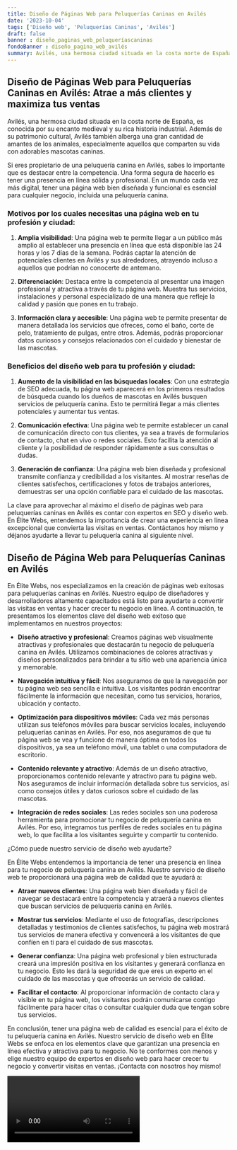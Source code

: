 ```yaml
---
title: Diseño de Páginas Web para Peluquerías Caninas en Avilés
date: '2023-10-04'
tags: ['Diseño web', 'Peluquerías Caninas', 'Avilés']
draft: false
banner : diseño_paginas_web_peluqueríascaninas
fondoBanner : diseño_pagina_web_avilés
summary: Avilés, una hermosa ciudad situada en la costa norte de España, es conocida por su encanto medieval y su rica historia industrial. Además de su patrimonio cultural, Avilés también alberga una gran cantidad de amantes de los animales, especialmente aquellos que comparten su vida con adorables mascotas caninas.
---
```


## Diseño de Páginas Web para Peluquerías Caninas en Avilés: Atrae a más clientes y maximiza tus ventas

Avilés, una hermosa ciudad situada en la costa norte de España, es conocida por su encanto medieval y su rica historia industrial. Además de su patrimonio cultural, Avilés también alberga una gran cantidad de amantes de los animales, especialmente aquellos que comparten su vida con adorables mascotas caninas.

Si eres propietario de una peluquería canina en Avilés, sabes lo importante que es destacar entre la competencia. Una forma segura de hacerlo es tener una presencia en línea sólida y profesional. En un mundo cada vez más digital, tener una página web bien diseñada y funcional es esencial para cualquier negocio, incluida una peluquería canina.

### Motivos por los cuales necesitas una página web en tu profesión y ciudad:

1. **Amplia visibilidad**: Una página web te permite llegar a un público más amplio al establecer una presencia en línea que está disponible las 24 horas y los 7 días de la semana. Podrás captar la atención de potenciales clientes en Avilés y sus alrededores, atrayendo incluso a aquellos que podrían no conocerte de antemano.

2. **Diferenciación**: Destaca entre la competencia al presentar una imagen profesional y atractiva a través de tu página web. Muestra tus servicios, instalaciones y personal especializado de una manera que refleje la calidad y pasión que pones en tu trabajo.

3. **Información clara y accesible**: Una página web te permite presentar de manera detallada los servicios que ofreces, como el baño, corte de pelo, tratamiento de pulgas, entre otros. Además, podrás proporcionar datos curiosos y consejos relacionados con el cuidado y bienestar de las mascotas.

### Beneficios del diseño web para tu profesión y ciudad:

1. **Aumento de la visibilidad en las búsquedas locales**: Con una estrategia de SEO adecuada, tu página web aparecerá en los primeros resultados de búsqueda cuando los dueños de mascotas en Avilés busquen servicios de peluquería canina. Esto te permitirá llegar a más clientes potenciales y aumentar tus ventas.

2. **Comunicación efectiva**: Una página web te permite establecer un canal de comunicación directo con tus clientes, ya sea a través de formularios de contacto, chat en vivo o redes sociales. Esto facilita la atención al cliente y la posibilidad de responder rápidamente a sus consultas o dudas.

3. **Generación de confianza**: Una página web bien diseñada y profesional transmite confianza y credibilidad a los visitantes. Al mostrar reseñas de clientes satisfechos, certificaciones y fotos de trabajos anteriores, demuestras ser una opción confiable para el cuidado de las mascotas.

La clave para aprovechar al máximo el diseño de páginas web para peluquerías caninas en Avilés es contar con expertos en SEO y diseño web. En Élite Webs, entendemos la importancia de crear una experiencia en línea excepcional que convierta las visitas en ventas. Contáctanos hoy mismo y déjanos ayudarte a llevar tu peluquería canina al siguiente nivel.

<GifSeo />

<Cta />

## Diseño de Página Web para Peluquerías Caninas en Avilés

En Élite Webs, nos especializamos en la creación de páginas web exitosas para peluquerías caninas en Avilés. Nuestro equipo de diseñadores y desarrolladores altamente capacitados está listo para ayudarte a convertir las visitas en ventas y hacer crecer tu negocio en línea. A continuación, te presentamos los elementos clave del diseño web exitoso que implementamos en nuestros proyectos:

- **Diseño atractivo y profesional**: Creamos páginas web visualmente atractivas y profesionales que destacarán tu negocio de peluquería canina en Avilés. Utilizamos combinaciones de colores atractivas y diseños personalizados para brindar a tu sitio web una apariencia única y memorable.

- **Navegación intuitiva y fácil**: Nos aseguramos de que la navegación por tu página web sea sencilla e intuitiva. Los visitantes podrán encontrar fácilmente la información que necesitan, como tus servicios, horarios, ubicación y contacto.

- **Optimización para dispositivos móviles**: Cada vez más personas utilizan sus teléfonos móviles para buscar servicios locales, incluyendo peluquerías caninas en Avilés. Por eso, nos aseguramos de que tu página web se vea y funcione de manera óptima en todos los dispositivos, ya sea un teléfono móvil, una tablet o una computadora de escritorio.

- **Contenido relevante y atractivo**: Además de un diseño atractivo, proporcionamos contenido relevante y atractivo para tu página web. Nos aseguramos de incluir información detallada sobre tus servicios, así como consejos útiles y datos curiosos sobre el cuidado de las mascotas.

- **Integración de redes sociales**: Las redes sociales son una poderosa herramienta para promocionar tu negocio de peluquería canina en Avilés. Por eso, integramos tus perfiles de redes sociales en tu página web, lo que facilita a los visitantes seguirte y compartir tu contenido.

¿Cómo puede nuestro servicio de diseño web ayudarte?

En Élite Webs entendemos la importancia de tener una presencia en línea para tu negocio de peluquería canina en Avilés. Nuestro servicio de diseño web te proporcionará una página web de calidad que te ayudará a:

- **Atraer nuevos clientes**: Una página web bien diseñada y fácil de navegar se destacará entre la competencia y atraerá a nuevos clientes que buscan servicios de peluquería canina en Avilés.

- **Mostrar tus servicios**: Mediante el uso de fotografías, descripciones detalladas y testimonios de clientes satisfechos, tu página web mostrará tus servicios de manera efectiva y convencerá a los visitantes de que confíen en ti para el cuidado de sus mascotas.

- **Generar confianza**: Una página web profesional y bien estructurada creará una impresión positiva en los visitantes y generará confianza en tu negocio. Esto les dará la seguridad de que eres un experto en el cuidado de las mascotas y que ofrecerás un servicio de calidad.

- **Facilitar el contacto**: Al proporcionar información de contacto clara y visible en tu página web, los visitantes podrán comunicarse contigo fácilmente para hacer citas o consultar cualquier duda que tengan sobre tus servicios.

En conclusión, tener una página web de calidad es esencial para el éxito de tu peluquería canina en Avilés. Nuestro servicio de diseño web en Élite Webs se enfoca en los elementos clave que garantizan una presencia en línea efectiva y atractiva para tu negocio. No te conformes con menos y elige nuestro equipo de expertos en diseño web para hacer crecer tu negocio y convertir visitas en ventas. ¡Contacta con nosotros hoy mismo!

<Video />

<CtaBot job='Peluquerías Caninas' city='Avilés'/>

<Gmaps query='Avilés+españa+maps' />